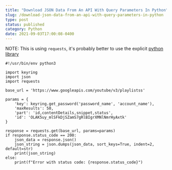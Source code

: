 ```yaml
---
title: "Download JSON Data From An API With Query Parameters In Python"
slug: /download-json-data-from-an-api-with-query-parameters-in-python
type: post
status: published
category: Python
date: 2021-09-03T17:00:08-0400
---
```


NOTE: This is using `requests`, it's probably better to use the explicit [python library](https://developers.google.com/youtube/v3/quickstart/python)



```python3
#!/usr/bin/env python3

import keyring
import json 
import requests

base_url = 'https://www.googleapis.com/youtube/v3/playlistss'

params = {
    'key': keyring.get_password('password_name', 'account_name'),
    'maxResults': 50,
    'part': 'id,contentDetails,snippet,status',
    'id': 'OLAK5uy_mlSFkDjSZamS7gRlBIgrXMNlNmrHyAxtk' 
}

response = requests.get(base_url, params=params)
if response.status_code == 200:
    json_data = response.json()
    json_string = json.dumps(json_data, sort_keys=True, indent=2, default=str)
    print(json_string)
else:
    print(f"Error with status code: {response.status_code}")
```



